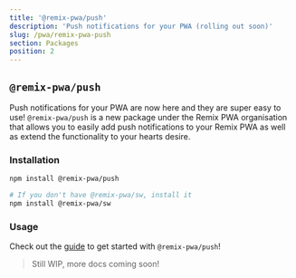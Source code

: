 ```yaml
---
title: '@remix-pwa/push'
description: 'Push notifications for your PWA (rolling out soon)'
slug: /pwa/remix-pwa-push
section: Packages
position: 2
---
```


## `@remix-pwa/push`

Push notifications for your PWA are now here and they are super easy to use!
`@remix-pwa/push` is a new package under the Remix PWA organisation that allows you to 
easily add push notifications to your Remix PWA as well as extend the functionality to 
your hearts desire. 

### Installation

```bash
npm install @remix-pwa/push

# If you don't have @remix-pwa/sw, install it 
npm install @remix-pwa/sw
```

### Usage

Check out the [guide](/push/get-started) to get started with `@remix-pwa/push`!

> Still WIP, more docs coming soon!